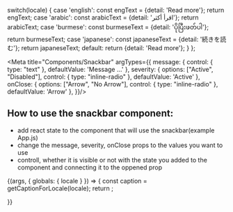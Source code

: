 


  switch(locale) {
    case 'english': const engText = {detail: 'Read more'}; return engText;
    case 'arabic': const arabicText = {detail: 'اقرأ أكثر'}; return arabicText;
    case 'burmese': const burmeseText = {detail: 'ပိုပြီးဖတ်ပါ'}; return burmeseText;
    case 'japanese': const japaneseText = {detail: '続きを読む'}; return japaneseText;
    default:
      return {detail: 'Read more'};
  }
};


 

<Meta title="Components/Snackbar"
  argTypes={{
    message: {
      control: { type: "text" },
      defaultValue: 'Message ...'
      },
    severity: {
      options: ["Active", "Disabled"],
      control: { type: "inline-radio" },
      defaultValue: 'Active'
      },
      onClose: {
      options: ["Arrow", "No Arrow"],
      control: { type: "inline-radio" },
      defaultValue: 'Arrow'
      },
  }}/>

## How to use the snackbar component:
* add react state to the component that will use the snackbar(example App.js)
* change the message, severity, onClose props to the values you want to use
* controll, whether it is visible or not with the state you added to the component and connecting it to the oppened prop

<Canvas>
<Story name="Snackbar">
  {(args, { globals: { locale } }) => {
    const caption = getCaptionForLocale(locale);
    return <ShowOffSnackbar/>;
 
  }}
</Story>
</Canvas>
